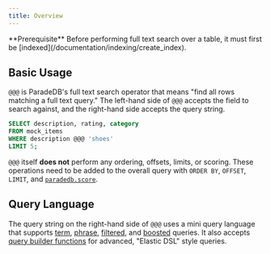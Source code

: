 ```yaml
---
title: Overview
---
```


<Note>
  **Prerequisite** Before performing full text search over a table, it must
  first be [indexed](/documentation/indexing/create_index).
</Note>

## Basic Usage

`@@@` is ParadeDB's full text search operator that means "find all rows matching a full text query." The left-hand side of `@@@` accepts the field to search against, and the right-hand side accepts the query string.

```sql
SELECT description, rating, category
FROM mock_items
WHERE description @@@ 'shoes'
LIMIT 5;
```

`@@@` itself **does not** perform any ordering, offsets, limits, or scoring. These operations need to be added to the overall query with `ORDER BY`, `OFFSET`, `LIMIT`, and [`paradedb.score`](/documentation/full-text/scoring).

## Query Language

The query string on the right-hand side of `@@@` uses a mini query language that supports [term](/documentation/full-text/term),
[phrase](/documentation/full-text/phrase), [filtered](/documentation/full-text/filtering), and [boosted](/documentation/full-text/boosting) queries.
It also accepts [query builder functions](/documentation/advanced) for advanced, "Elastic DSL" style queries.
